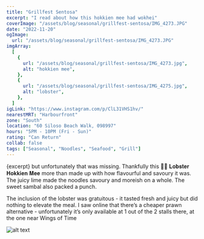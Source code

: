 ```yaml
---
title: "Grillfest Sentosa"
excerpt: "I read about how this hokkien mee had wokhei"
coverImage: "/assets/blog/seasonal/grillfest-sentosa/IMG_4273.JPG"
date: "2022-11-20"
ogImage:
  url: "/assets/blog/seasonal/grillfest-sentosa/IMG_4273.JPG"
imgArray:
  [
    {
      url: "/assets/blog/seasonal/grillfest-sentosa/IMG_4273.jpg",
      alt: "hokkien mee",
    },
    {
      url: "/assets/blog/seasonal/grillfest-sentosa/IMG_4275.jpg",
      alt: "lobster",
    },
  ]
igLink: "https://www.instagram.com/p/ClL31VHS1hv/"
nearestMRT: "Harbourfront"
zone: "South"
location: "60 Siloso Beach Walk, 098997"
hours: "5PM - 10PM (Fri - Sun)"
rating: "Can Return"
collab: false
tags: ["Seasonal", "Noodles", "Seafood", "Grill"]
---
```


{excerpt} but unfortunately that was missing. Thankfully this 👌🏼 𝐋𝐨𝐛𝐬𝐭𝐞𝐫 𝐇𝐨𝐤𝐤𝐢𝐞𝐧 𝐌𝐞𝐞 more than made up with how flavourful and savoury it was. The juicy lime made the noodles savoury and moreish on a whole. The sweet sambal also packed a punch.

The inclusion of the lobster was gratuitous - it tasted fresh and juicy but did nothing to elevate the meal. I saw online that there’s a cheaper prawn alternative - unfortunately it’s only available at 1 out of the 2 stalls there, at the one near Wings of Time

![alt text](/assets/blog/seasonal/grillfest-sentosa/IMG_4275.jpg)
